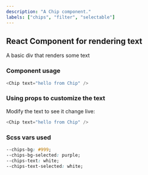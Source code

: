 ```yaml
---
description: "A Chip component."
labels: ["chips", "filter", "selectable"]
---
```



## React Component for rendering text

A basic div that renders some text

### Component usage

```js
<Chip text="hello from Chip" />
```

### Using props to customize the text

Modify the text to see it change live:

```js live
<Chip text="hello from Chip" />
```

### Scss vars used

```css
--chips-bg: #999;
--chips-bg-selected: purple;
--chips-text: white;
--chips-text-selected: white;
```
